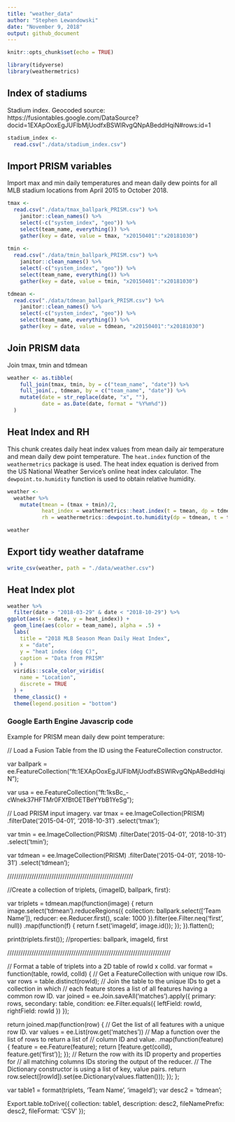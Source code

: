 ```yaml
---
title: "weather_data"
author: "Stephen Lewandowski"
date: "November 9, 2018"
output: github_document
---
```


```r
knitr::opts_chunk$set(echo = TRUE)

library(tidyverse)
library(weathermetrics)
```

## Index of stadiums

Stadium index.
Geocoded source: https://fusiontables.google.com/DataSource?docid=1EXApOoxEgJUFlbMjUodfxBSWlRvgQNpABeddHqiN#rows:id=1


```r
stadium_index <-
  read.csv("./data/stadium_index.csv")
```

## Import PRISM variables
Import max and min daily temperatures and mean daily dew points for all MLB stadium locations from April 2015 to October 2018.

```r

tmax <-
  read.csv("./data/tmax_ballpark_PRISM.csv") %>% 
    janitor::clean_names() %>% 
    select(-c("system_index", "geo")) %>% 
    select(team_name, everything()) %>% 
    gather(key = date, value = tmax, "x20150401":"x20181030")
  
tmin <-
  read.csv("./data/tmin_ballpark_PRISM.csv") %>% 
    janitor::clean_names() %>% 
    select(-c("system_index", "geo")) %>% 
    select(team_name, everything()) %>% 
    gather(key = date, value = tmin, "x20150401":"x20181030")

tdmean <-
  read.csv("./data/tdmean_ballpark_PRISM.csv") %>% 
    janitor::clean_names() %>% 
    select(-c("system_index", "geo")) %>% 
    select(team_name, everything()) %>% 
    gather(key = date, value = tdmean, "x20150401":"x20181030")

```

## Join PRISM data
Join tmax, tmin and tdmean

```r

weather <- as.tibble(
    full_join(tmax, tmin, by = c("team_name", "date")) %>% 
    full_join(., tdmean, by = c("team_name", "date")) %>% 
    mutate(date = str_replace(date, "x", ""),
           date = as.Date(date, format = "%Y%m%d"))
  )

```

## Heat Index and RH

This chunk creates daily heat index values from mean daily air temperature and mean daily dew point temperature. The `heat.index` function of the `weathermetrics` package is used. The heat index equation is derived from the US National Weather Service's online heat index calculator. The `dewpoint.to.humidity` function is used to obtain relative humidity.

```r
weather <-
  weather %>% 
    mutate(tmean = (tmax + tmin)/2,
           heat_index = weathermetrics::heat.index(t = tmean, dp = tdmean, temperature.metric = "celsius", output.metric = "celsius", round = 2),
           rh = weathermetrics::dewpoint.to.humidity(dp = tdmean, t = tmean, temperature.metric = "celsius"))

weather
```

## Export tidy weather dataframe

```r
write_csv(weather, path = "./data/weather.csv")
```


## Heat Index plot
```r
weather %>%
  filter(date > "2018-03-29" & date < "2018-10-29") %>% 
ggplot(aes(x = date, y = heat_index)) + 
  geom_line(aes(color = team_name), alpha = .5) + 
  labs(
    title = "2018 MLB Season Mean Daily Heat Index",
    x = "date",
    y = "heat index (deg C)",
    caption = "Data from PRISM"
  ) + 
  viridis::scale_color_viridis(
    name = "Location", 
    discrete = TRUE
  ) + 
  theme_classic() + 
  theme(legend.position = "bottom")
```







### Google Earth Engine Javascrip code

Example for PRISM mean daily dew point temperature:

// Load a Fusion Table from the ID using the FeatureCollection constructor.

var ballpark = ee.FeatureCollection("ft:1EXApOoxEgJUFlbMjUodfxBSWlRvgQNpABeddHqiN"); 
 
var usa = ee.FeatureCollection("ft:1ksBc_-cWnek37HFTMr0FXfBtOETBeYYbB1YeSg");
   
// Load PRISM input imagery.
var tmax = ee.ImageCollection(PRISM)
.filterDate('2015-04-01', '2018-10-31')
.select('tmax');


var tmin = ee.ImageCollection(PRISM)
.filterDate('2015-04-01', '2018-10-31')
.select('tmin');


var tdmean = ee.ImageCollection(PRISM)
.filterDate('2015-04-01', '2018-10-31')
.select('tdmean');


/////////////////////////////////////////////////////////

//Create a collection of triplets, {imageID, ballpark, first}:

var triplets = tdmean.map(function(image) {
  return image.select('tdmean').reduceRegions({
    collection: ballpark.select(['Team Name']), 
    reducer: ee.Reducer.first(), 
    scale: 1000
  }).filter(ee.Filter.neq('first', null))
    .map(function(f) { 
      return f.set('imageId', image.id());
    });
}).flatten();

print(triplets.first());  //properties: ballpark, imageId, first

//////////////////////////////////////////////////////////////////////////

// Format a table of triplets into a 2D table of rowId x colId.
var format = function(table, rowId, colId) {
  // Get a FeatureCollection with unique row IDs.
  var rows = table.distinct(rowId);
  // Join the table to the unique IDs to get a collection in which
  // each feature stores a list of all features having a common row ID. 
  var joined = ee.Join.saveAll('matches').apply({
    primary: rows, 
    secondary: table, 
    condition: ee.Filter.equals({
      leftField: rowId, 
      rightField: rowId
    })
  });

  return joined.map(function(row) {
      // Get the list of all features with a unique row ID.
      var values = ee.List(row.get('matches'))
        // Map a function over the list of rows to return a list of
        // column ID and value.
        .map(function(feature) {
          feature = ee.Feature(feature);
          return [feature.get(colId), feature.get('first')];
        });
      // Return the row with its ID property and properties for
      // all matching columns IDs storing the output of the reducer.
      // The Dictionary constructor is using a list of key, value pairs.
      return row.select([rowId]).set(ee.Dictionary(values.flatten()));
    });
};


var table1 = format(triplets, 'Team Name', 'imageId');
var desc2 = 'tdmean';

Export.table.toDrive({
  collection: table1,
  description: desc2, 
  fileNamePrefix: desc2,
  fileFormat: 'CSV'
});